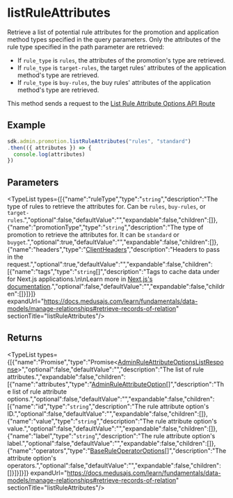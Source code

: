
# listRuleAttributes

Retrieve a list of potential rule attributes for the promotion and application method types specified in the query parameters. Only the attributes of the rule type specified in the path parameter are retrieved:

- If `rule_type` is `rules`, the attributes of the promotion's type are retrieved.
- If `rule_type` is `target-rules`, the target rules' attributes of the application method's type are retrieved.
- If `rule_type` is `buy-rules`, the buy rules' attributes of the application method's type are retrieved.

This method sends a request to the
[List Rule Attribute Options API Route](https://docs.medusajs.com/api/admin#promotions\_getpromotionsruleattributeoptionsrule\_type)

## Example

```ts
sdk.admin.promotion.listRuleAttributes("rules", "standard")
.then(({ attributes }) => {
  console.log(attributes)
})
```

## Parameters

<TypeList types={[{"name":"ruleType","type":"`string`","description":"The type of rules to retrieve the attributes for. Can be `rules`, `buy-rules`, or `target-rules`.","optional":false,"defaultValue":"","expandable":false,"children":[]},{"name":"promotionType","type":"`string`","description":"The type of promotion to retrieve the attributes for. It can be `standard` or `buyget`.","optional":true,"defaultValue":"","expandable":false,"children":[]},{"name":"headers","type":"[ClientHeaders](../../../types/js_sdk.admin.ClientHeaders/page.mdx)","description":"Headers to pass in the request.","optional":true,"defaultValue":"","expandable":false,"children":[{"name":"tags","type":"`string`[]","description":"Tags to cache data under for Next.js applications.\n\nLearn more in [Next.js's documentation](https://nextjs.org/docs/app/building-your-application/caching#fetch-optionsnexttags-and-revalidatetag).","optional":false,"defaultValue":"","expandable":false,"children":[]}]}]} expandUrl="https://docs.medusajs.com/learn/fundamentals/data-models/manage-relationships#retrieve-records-of-relation" sectionTitle="listRuleAttributes"/>

## Returns

<TypeList types={[{"name":"Promise","type":"Promise&#60;[AdminRuleAttributeOptionsListResponse](../../../../../types/HttpTypes/types/types.HttpTypes.AdminRuleAttributeOptionsListResponse/page.mdx)&#62;","optional":false,"defaultValue":"","description":"The list of rule attributes.","expandable":false,"children":[{"name":"attributes","type":"[AdminRuleAttributeOption](../../../../../types/HttpTypes/interfaces/types.HttpTypes.AdminRuleAttributeOption/page.mdx)[]","description":"The list of rule attribute options.","optional":false,"defaultValue":"","expandable":false,"children":[{"name":"id","type":"`string`","description":"The rule attribute option's ID.","optional":false,"defaultValue":"","expandable":false,"children":[]},{"name":"value","type":"`string`","description":"The rule attribute option's value.","optional":false,"defaultValue":"","expandable":false,"children":[]},{"name":"label","type":"`string`","description":"The rule attribute option's label.","optional":false,"defaultValue":"","expandable":false,"children":[]},{"name":"operators","type":"[BaseRuleOperatorOptions](../../../../../types/interfaces/types.BaseRuleOperatorOptions/page.mdx)[]","description":"The attribute option's operators.","optional":false,"defaultValue":"","expandable":false,"children":[]}]}]}]} expandUrl="https://docs.medusajs.com/learn/fundamentals/data-models/manage-relationships#retrieve-records-of-relation" sectionTitle="listRuleAttributes"/>
